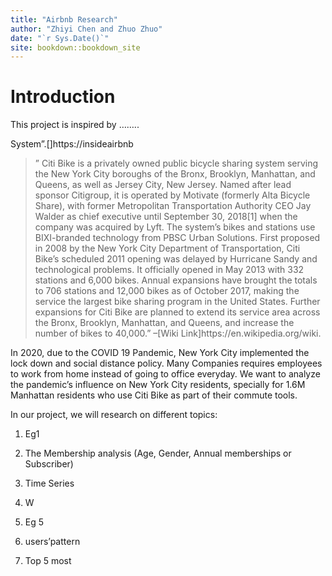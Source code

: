 ```yaml
---
title: "Airbnb Research"
author: "Zhiyi Chen and Zhuo Zhuo"
date: "`r Sys.Date()`"
site: bookdown::bookdown_site
---
```


# Introduction

This project is inspired by ........


System".[]https://insideairbnb

>"
Citi Bike is a privately owned public bicycle sharing system serving the New York City boroughs of the Bronx, Brooklyn, Manhattan, and Queens, as well as Jersey City, New Jersey. Named after lead sponsor Citigroup, it is operated by Motivate (formerly Alta Bicycle Share), with former Metropolitan Transportation Authority CEO Jay Walder as chief executive until September 30, 2018[1] when the company was acquired by Lyft. The system's bikes and stations use BIXI-branded technology from PBSC Urban Solutions.
>First proposed in 2008 by the New York City Department of Transportation, Citi Bike's scheduled 2011 opening was delayed by Hurricane Sandy and technological problems. It officially opened in May 2013 with 332 stations and 6,000 bikes. Annual expansions have brought the totals to 706 stations and 12,000 bikes as of October 2017, making the service the largest bike sharing program in the United States. Further expansions for Citi Bike are planned to extend its service area across the Bronx, Brooklyn, Manhattan, and Queens, and increase the number of bikes to 40,000."
>--[Wiki Link]https://en.wikipedia.org/wiki.

In 2020, due to the COVID 19 Pandemic, New York City implemented the lock down and social distance policy. Many Companies requires employees to work from home instead of going to office everyday. We want to analyze the pandemic's influence on New York City residents, specially for 1.6M Manhattan residents who use Citi Bike as part of their commute tools.

In our project, we will research on different topics:

1. Eg1

2. The Membership analysis (Age, Gender, Annual memberships or Subscriber)

3. Time Series 

4. W

5. Eg 5

6.  users'pattern 

7. Top 5 most 




